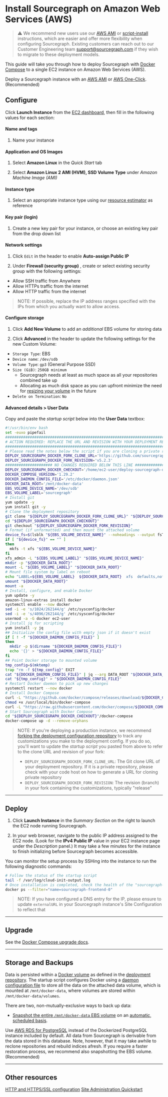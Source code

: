 # Install Sourcegraph on Amazon Web Services (AWS)

> ⚠️ We recommend new users use our [AWS AMI](https://docs.sourcegraph.com/admin/deploy/machine-images/aws-oneclick) or [script-install](/admin/deploy/single-node/script) instructions, which are easier and offer more flexibility when configuring Sourcegraph. Existing customers can reach out to our Customer Engineering team support@sourcegraph.com if they wish to migrate to these deployment models.



This guide will take you through how to deploy Sourcegraph with [Docker Compose](https://docs.docker.com/compose/) to a single EC2 instance on Amazon Web Services (AWS).

Deploy a Sourcegraph instance with an [AWS AMI](/admin/deploy/machine-images/aws-ami) or [AWS One-Click](https://docs.sourcegraph.com/admin/deploy/machine-images/aws-oneclick). (Recommended)


## Configure

Click **Launch Instance** from the [EC2 dashboard](https://console.aws.amazon.com/ec2/v2/home), then fill in the following values for each section:

#### Name and tags

1. Name your instance

#### Application and OS Images

1. Select **Amazon Linux** in the *Quick Start* tab

2. Select **Amazon Linux 2 AMI (HVM), SSD Volume Type** under *Amazon Machine Image (AMI)*

#### Instance type

1. Select an appropriate instance type using our [resource estimator](https://docs.sourcegraph.com/admin/deploy/resource_estimator) as reference

#### Key pair (login)

1. Create a new key pair for your instance, or choose an existing key pair from the drop down list

#### Network settings

1. Click `Edit` in the header to enable **Auto-assign Public IP**

2. Under **Firewall (security group)** , create or select existing security group with the following settings:

  * Allow SSH traffic from Anywhere
  * Allow HTTPs traffic from the internet
  * Allow HTTP traffic from the internet

> NOTE: If possible, replace the IP address ranges specified with the IPs from which you actually want to allow access.

#### Configure storage

1. Click **Add New Volume** to add an *additional* EBS volume for storing data

2. Click **Advanced** in the header to update the following settings for the new Custom Volume:
  * `Storage Type`: EBS
  * `Device name`: `/dev/sdb`
  * `Volume Type`: `gp3` (General Purpose SSD)
  * `Size (GiB)`: `250GB minimum`
      * Sourcegraph needs at least as much space as all your repositories combined take up
      * Allocating as much disk space as you can upfront minimize the need for [resizing your volume](https://aws.amazon.com/premiumsupport/knowledge-center/expand-root-ebs-linux/) in the future
  * `Delete on Termination`: `No`

#### Advanced details > User Data

Copy and paste the *startup script* below into the **User Data** textbox:

```bash
#!/usr/bin/env bash
set -euxo pipefail
###############################################################################
# ACTION REQUIRED: REPLACE THE URL AND REVISION WITH YOUR DEPLOYMENT REPO INFO
###############################################################################
# Please read the notes below the script if you are cloning a private repository
DEPLOY_SOURCEGRAPH_DOCKER_FORK_CLONE_URL='https://github.com/sourcegraph/deploy-sourcegraph-docker.git'
DEPLOY_SOURCEGRAPH_DOCKER_FORK_REVISION='v5.2.3'
##################### NO CHANGES REQUIRED BELOW THIS LINE #####################
DEPLOY_SOURCEGRAPH_DOCKER_CHECKOUT='/home/ec2-user/deploy-sourcegraph-docker'
DOCKER_COMPOSE_VERSION='1.29.2'
DOCKER_DAEMON_CONFIG_FILE='/etc/docker/daemon.json'
DOCKER_DATA_ROOT='/mnt/docker-data'
EBS_VOLUME_DEVICE_NAME='/dev/sdb'
EBS_VOLUME_LABEL='sourcegraph'
# Install git
yum update -y
yum install git -y
# Clone the deployment repository
git clone "${DEPLOY_SOURCEGRAPH_DOCKER_FORK_CLONE_URL}" "${DEPLOY_SOURCEGRAPH_DOCKER_CHECKOUT}"
cd "${DEPLOY_SOURCEGRAPH_DOCKER_CHECKOUT}"
git checkout "${DEPLOY_SOURCEGRAPH_DOCKER_FORK_REVISION}"
# Format (if unformatted) and then mount the attached volume
device_fs=$(lsblk "${EBS_VOLUME_DEVICE_NAME}" --noheadings --output fsType)
if [ "${device_fs}" == "" ]
then
  mkfs -t xfs "${EBS_VOLUME_DEVICE_NAME}"
fi
xfs_admin -L "${EBS_VOLUME_LABEL}" "${EBS_VOLUME_DEVICE_NAME}"
mkdir -p "${DOCKER_DATA_ROOT}"
mount -L "${EBS_VOLUME_LABEL}" "${DOCKER_DATA_ROOT}"
# Mount file system by label on reboot
echo "LABEL=${EBS_VOLUME_LABEL}  ${DOCKER_DATA_ROOT}  xfs  defaults,nofail  0  2" >> '/etc/fstab'
umount "${DOCKER_DATA_ROOT}"
mount -a
# Install, configure, and enable Docker
yum update -y
amazon-linux-extras install docker
systemctl enable --now docker
sed -i -e 's/1024/262144/g' /etc/sysconfig/docker
sed -i -e 's/4096/262144/g' /etc/sysconfig/docker
usermod -a -G docker ec2-user
# Install jq for scripting
yum install -y jq
## Initialize the config file with empty json if it doesn't exist
if [ ! -f "${DOCKER_DAEMON_CONFIG_FILE}" ]
then
  mkdir -p $(dirname "${DOCKER_DAEMON_CONFIG_FILE}")
  echo '{}' > "${DOCKER_DAEMON_CONFIG_FILE}"
fi
## Point Docker storage to mounted volume
tmp_config=$(mktemp)
trap "rm -f ${tmp_config}" EXIT
cat "${DOCKER_DAEMON_CONFIG_FILE}" | jq --arg DATA_ROOT "${DOCKER_DATA_ROOT}" '.["data-root"]=$DATA_ROOT' > "${tmp_config}"
cat "${tmp_config}" > "${DOCKER_DAEMON_CONFIG_FILE}"
# Restart Docker daemon to pick up new changes
systemctl restart --now docker
# Install Docker Compose
curl -L "https://github.com/docker/compose/releases/download/${DOCKER_COMPOSE_VERSION}/docker-compose-$(uname -s)-$(uname -m)" -o /usr/local/bin/docker-compose
chmod +x /usr/local/bin/docker-compose
curl -L "https://raw.githubusercontent.com/docker/compose/${DOCKER_COMPOSE_VERSION}/contrib/completion/bash/docker-compose" -o /etc/bash_completion.d/docker-compose
# Start Sourcegraph with Docker Compose
cd "${DEPLOY_SOURCEGRAPH_DOCKER_CHECKOUT}"/docker-compose
docker-compose up -d --remove-orphans
```

> NOTE: If you're deploying a production instance, we recommend [forking the deployment configuration repository](/admin/deploy/docker-compose/#step-1-fork-the-deployment-repository) to track any customizations you make to the deployment config. If you do so, you'll want to update the *startup script* you pasted from above to refer to the clone URL and revision of your fork:
>
> - `DEPLOY_SOURCEGRAPH_DOCKER_FORK_CLONE_URL`: The Git clone URL of your deployment repository. If it is a private repository, please check with your code host on how to generate a URL for cloning private repository
> - `DEPLOY_SOURCEGRAPH_DOCKER_FORK_REVISION`: The revision (branch) in your fork containing the customizations, typically "release"

---

## Deploy

1. Click **Launch Instance** in the *Summary Section* on the right to launch the EC2 node running Sourcegraph.

2. In your web browser, navigate to the public IP address assigned to the EC2 node. (Look for the **IPv4 Public IP** value in your EC2 instance page under the *Description* panel.) It may take a few minutes for the instance to finish initializing before Sourcegraph becomes accessible.

You can monitor the setup process by SSHing into the instance to run the following diagnostic commands:

```bash
# Follow the status of the startup script
tail -f /var/log/cloud-init-output.log
# Once installation is completed, check the health of the "sourcegraph-frontend" container
docker ps --filter="name=sourcegraph-frontend-0"
```

> NOTE: If you have configured a DNS entry for the IP, please ensure to update `externalURL` in your Sourcegraph instance's Site Configuration to reflect that

---

## Upgrade

See the [Docker Compose upgrade docs](/admin/deploy/docker-compose/upgrade).

---

## Storage and Backups

Data is persisted within a [Docker volume](https://docs.docker.com/storage/volumes/) as defined in the [deployment repository](https://github.com/sourcegraph/deploy-sourcegraph-docker/blob/master/docker-compose/docker-compose.yaml). The startup script configures Docker using a [daemon configuration file](https://docs.docker.com/engine/reference/commandline/dockerd/#daemon-configuration-file) to store all the data on the attached data volume, which is mounted at `/mnt/docker-data`, where volumes are stored within `/mnt/docker-data/volumes`.

There are two, non-mutually-exclusive ways to back up data:

* [Snapshot the entire `/mnt/docker-data` EBS volume](https://docs.aws.amazon.com/AWSEC2/latest/UserGuide/ebs-creating-snapshot.html) on an [automatic, scheduled basis](https://docs.aws.amazon.com/AWSEC2/latest/UserGuide/snapshot-lifecycle.html).

Use [AWS RDS for PostgreSQL](https://aws.amazon.com/rds/) instead of the Dockerized PostgreSQL instance included by default. All data from Sourcegraph is derivable from the data stored in this database. Note, however, that it may take awhile to reclone repositories and rebuild indices afresh. If you require a faster restoration process, we recommend also snapshotting the EBS volume. (Recommended)

---

## Other resources

[HTTP and HTTPS/SSL configuration](/admin/http_https_configuration#sourcegraph-via-docker-compose-caddy-2)
[Site Administration Quickstart](/admin/how-to/site-admin-quickstart)
